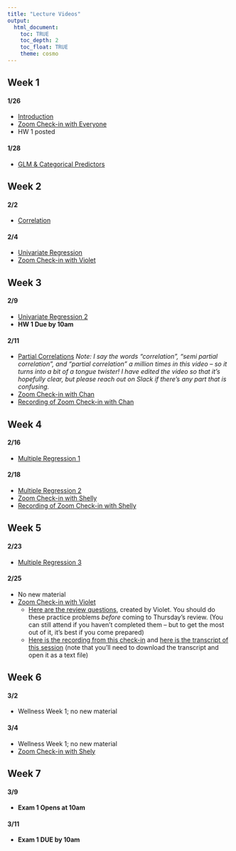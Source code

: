 ```yaml
---
title: "Lecture Videos"
output: 
  html_document:
    toc: TRUE
    toc_depth: 2
    toc_float: TRUE
    theme: cosmo
---
```


## Week 1

#### 1/26
- [Introduction](https://youtu.be/ZX8ck7Y0c1g)
- [Zoom Check-in with Everyone](https://wustl.zoom.us/j/91992423151?pwd=Y1hoTnVoMlhKcFdZblY2Q0FGczNrZz09)
- HW 1 posted

#### 1/28
- [GLM & Categorical Predictors](https://youtu.be/-ew-txPO3p4)

## Week 2

#### 2/2
- [Correlation](https://youtu.be/WHE4t5t1EhQ)

#### 2/4
- [Univariate Regression](https://youtu.be/EQgLnwxNv_4)
- [Zoom Check-in with Violet](https://wustl.zoom.us/j/92420044586?pwd=S2ZxSms4UTRuc2xsMXZzVXRGQ3J4UT09)

## Week 3

#### 2/9
- [Univariate Regression 2](https://youtu.be/WVYRdbI9Qwg) 
- **HW 1 Due by 10am**

#### 2/11
- [Partial Correlations](https://youtu.be/-r4sTHdZBCM) *Note: I say the words "correlation", "semi partial correlation", and "partial correlation" a million times in this video -- so it turns into a bit of a tongue twister! I have edited the video so that it's hopefully clear, but please reach out on Slack if there's any part that is confusing.*
- [Zoom Check-in with Chan](https://wustl.zoom.us/j/92420044586?pwd=S2ZxSms4UTRuc2xsMXZzVXRGQ3J4UT09)
- [Recording of Zoom Check-in with Chan](https://wustl.box.com/s/dlapv2fq0fqm2pbvmnf5z16ouhxgtyq9)

## Week 4

#### 2/16
- [Multiple Regression 1](https://youtu.be/gIrE84p25Gk)

#### 2/18
- [Multiple Regression 2](https://youtu.be/Tt5ygK2wunM)
- [Zoom Check-in with Shelly](https://wustl.zoom.us/j/92420044586?pwd=S2ZxSms4UTRuc2xsMXZzVXRGQ3J4UT09)
- [Recording of Zoom Check-in with Shelly](https://wustl.box.com/s/gyawifblek4bn7fnx02kqva37r2lfy1z)

## Week 5

#### 2/23
- [Multiple Regression 3](https://youtu.be/qvl3AygycdQ)

#### 2/25
- No new material
- [Zoom Check-in with Violet]((https://wustl.zoom.us/j/92420044586?pwd=S2ZxSms4UTRuc2xsMXZzVXRGQ3J4UT09))
  + [Here are the review questions](readings/Review Session 1.pdf), created by Violet. You should do these practice problems *before* coming to Thursday's review. (You can still attend if you haven't completed them -- but to get the most out of it, it's best if you come prepared)
  + [Here is the recording from this check-in](https://wustl.box.com/s/r0wve2vnweq1o4fd3a7x6zh8r9kybtdv) and [here is the transcript of this session](https://wustl.box.com/s/3v078ld75s18coenq0czjb42gp95i51n) (note that you'll need to download the transcript and open it as a text file)
  
## Week 6

#### 3/2
- Wellness Week 1; no new material

#### 3/4
- Wellness Week 1; no new material
- [Zoom Check-in with Shely](https://wustl.zoom.us/j/92420044586?pwd=S2ZxSms4UTRuc2xsMXZzVXRGQ3J4UT09)

## Week 7

#### 3/9
- **Exam 1 Opens at 10am**

#### 3/11
- **Exam 1 DUE by 10am**